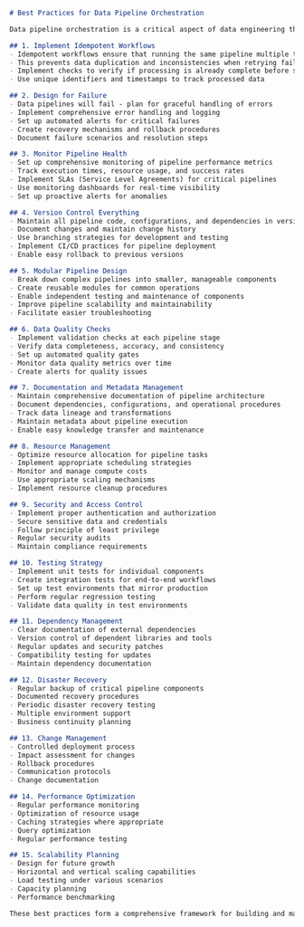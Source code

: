 ```markdown
# Best Practices for Data Pipeline Orchestration

Data pipeline orchestration is a critical aspect of data engineering that requires careful planning and implementation. Here are the essential best practices to ensure robust and efficient orchestration:

## 1. Implement Idempotent Workflows
- Idempotent workflows ensure that running the same pipeline multiple times with the same input produces identical results
- This prevents data duplication and inconsistencies when retrying failed jobs
- Implement checks to verify if processing is already complete before starting new runs
- Use unique identifiers and timestamps to track processed data

## 2. Design for Failure
- Data pipelines will fail - plan for graceful handling of errors
- Implement comprehensive error handling and logging
- Set up automated alerts for critical failures
- Create recovery mechanisms and rollback procedures
- Document failure scenarios and resolution steps

## 3. Monitor Pipeline Health
- Set up comprehensive monitoring of pipeline performance metrics
- Track execution times, resource usage, and success rates
- Implement SLAs (Service Level Agreements) for critical pipelines
- Use monitoring dashboards for real-time visibility
- Set up proactive alerts for anomalies

## 4. Version Control Everything
- Maintain all pipeline code, configurations, and dependencies in version control
- Document changes and maintain change history
- Use branching strategies for development and testing
- Implement CI/CD practices for pipeline deployment
- Enable easy rollback to previous versions

## 5. Modular Pipeline Design
- Break down complex pipelines into smaller, manageable components
- Create reusable modules for common operations
- Enable independent testing and maintenance of components
- Improve pipeline scalability and maintainability
- Facilitate easier troubleshooting

## 6. Data Quality Checks
- Implement validation checks at each pipeline stage
- Verify data completeness, accuracy, and consistency
- Set up automated quality gates
- Monitor data quality metrics over time
- Create alerts for quality issues

## 7. Documentation and Metadata Management
- Maintain comprehensive documentation of pipeline architecture
- Document dependencies, configurations, and operational procedures
- Track data lineage and transformations
- Maintain metadata about pipeline execution
- Enable easy knowledge transfer and maintenance

## 8. Resource Management
- Optimize resource allocation for pipeline tasks
- Implement appropriate scheduling strategies
- Monitor and manage compute costs
- Use appropriate scaling mechanisms
- Implement resource cleanup procedures

## 9. Security and Access Control
- Implement proper authentication and authorization
- Secure sensitive data and credentials
- Follow principle of least privilege
- Regular security audits
- Maintain compliance requirements

## 10. Testing Strategy
- Implement unit tests for individual components
- Create integration tests for end-to-end workflows
- Set up test environments that mirror production
- Perform regular regression testing
- Validate data quality in test environments

## 11. Dependency Management
- Clear documentation of external dependencies
- Version control of dependent libraries and tools
- Regular updates and security patches
- Compatibility testing for updates
- Maintain dependency documentation

## 12. Disaster Recovery
- Regular backup of critical pipeline components
- Documented recovery procedures
- Periodic disaster recovery testing
- Multiple environment support
- Business continuity planning

## 13. Change Management
- Controlled deployment process
- Impact assessment for changes
- Rollback procedures
- Communication protocols
- Change documentation

## 14. Performance Optimization
- Regular performance monitoring
- Optimization of resource usage
- Caching strategies where appropriate
- Query optimization
- Regular performance testing

## 15. Scalability Planning
- Design for future growth
- Horizontal and vertical scaling capabilities
- Load testing under various scenarios
- Capacity planning
- Performance benchmarking

These best practices form a comprehensive framework for building and maintaining robust data pipeline orchestration systems. Implementing these practices helps ensure reliable, efficient, and maintainable data pipelines that can scale with organizational needs.
```